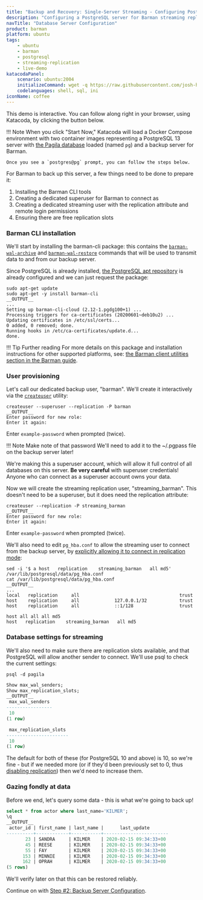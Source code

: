 ```yaml
---
title: "Backup and Recovery: Single-Server Streaming - Configuring PostgreSQL"
description: "Configuring a PostgreSQL server for Barman streaming replication"
navTitle: "Database Server Configuration"
product: barman
platform: ubuntu
tags:
    - ubuntu
    - barman
    - postgresql
    - streaming-replication
    - live-demo
katacodaPanel:
    scenario: ubuntu:2004
    initializeCommand: wget -q https://raw.githubusercontent.com/josh-heyer/barmantutorial/main/step01-db-setup/docker-compose.yaml ; docker-compose up -d ; clear ; docker exec -it -u postgres pg /bin/bash
    codelanguages: shell, sql, ini
iconName: coffee
---
```


This demo is interactive. You can follow along right in your browser, using Katacoda, by clicking the button below.

!!! Note
    When you click "Start Now," Katacoda will load a Docker Compose environment with two container images representing a
    PostgreSQL 13 server with [the Pagila database](https://github.com/devrimgunduz/pagila) loaded (named `pg`)
    and a backup server for Barman.

    Once you see a `postgres@pg` prompt, you can follow the steps below.

<KatacodaPanel />

For Barman to back up this server, a few things need to be done to prepare it:

1. Installing the Barman CLI tools
2. Creating a dedicated superuser for Barman to connect as
3. Creating a dedicated streaming user with the replication attribute and remote login permissions
4. Ensuring there are free replication slots

### Barman CLI installation

We'll start by installing the barman-cli package: this contains the [`barman-wal-archive`](http://docs.pgbarman.org/release/2.12/barman-wal-archive.1.html) and [`barman-wal-restore`](http://docs.pgbarman.org/release/2.12/barman-wal-restore.1.html) commands that will be used to transmit data to and from our backup server.

Since PostgreSQL is already installed, [the PostgreSQL apt repository](https://wiki.postgresql.org/wiki/Apt) is already configured and we can just request the package:

```shell
sudo apt-get update
sudo apt-get -y install barman-cli
__OUTPUT__
...
Setting up barman-cli-cloud (2.12-1.pgdg100+1) ...
Processing triggers for ca-certificates (20200601~deb10u2) ...
Updating certificates in /etc/ssl/certs...
0 added, 0 removed; done.
Running hooks in /etc/ca-certificates/update.d...
done.
```

!!! Tip Further reading
    For more details on this package and installation instructions for other supported platforms, see: [the Barman client utilities section in the Barman guide](http://docs.pgbarman.org/release/2.12/index.html#barman-client-utilities-barman-cli).

### User provisioning

Let's call our dedicated backup user, "barman". We'll create it interactively via the [`createuser`](https://www.postgresql.org/docs/current/app-createuser.html) utility:

```shell
createuser --superuser --replication -P barman
__OUTPUT__
Enter password for new role:
Enter it again:
```

Enter `example-password` when prompted (twice).

!!! Note Make note of that password
    We'll need to add it to the ~/.pgpass file on the backup server later!

We're making this a superuser account, which will allow it full control of all databases on this server. **Be very careful** with superuser credentials! Anyone who can connect as a superuser account owns your data.

Now we will create the streaming replication user, "streaming_barman". This doesn't need to be a superuser, but it does need the replication attribute:

```shell
createuser --replication -P streaming_barman
__OUTPUT__
Enter password for new role:
Enter it again:
```

Enter `example-password` when prompted (twice).

We'll also need to edit `pg_hba.conf` to allow the streaming user to connect from the backup server, by [explicitly allowing it to connect in replication mode](https://www.postgresql.org/docs/current/auth-pg-hba-conf.html):

```shell
sed -i '$ a host   replication    streaming_barman   all md5' /var/lib/postgresql/data/pg_hba.conf
cat /var/lib/postgresql/data/pg_hba.conf
__OUTPUT__
...
local   replication     all                                     trust
host    replication     all             127.0.0.1/32            trust
host    replication     all             ::1/128                 trust

host all all all md5
host   replication    streaming_barman   all md5
```

### Database settings for streaming

We'll also need to make sure there are replication slots available, and that PostgreSQL will allow another sender to connect. We'll use psql to check the current settings:

```shell
psql -d pagila
```

```sql
Show max_wal_senders;
Show max_replication_slots;
__OUTPUT__
 max_wal_senders
-----------------
 10
(1 row)

 max_replication_slots
-----------------------
 10
(1 row)
```

The default for both of these (for PostgreSQL 10 and above) is 10, so we're fine - but if we needed more (or if they'd been previously set to 0, thus [disabling replication](https://www.postgresql.org/docs/current/runtime-config-replication.html)) then we'd need to increase them.


### Gazing fondly at data

Before we end, let's query some data - this is what we're going to back up!

```sql
select * from actor where last_name='KILMER';
\q
__OUTPUT__
 actor_id | first_name | last_name |      last_update
----------+------------+-----------+------------------------
       23 | SANDRA     | KILMER    | 2020-02-15 09:34:33+00
       45 | REESE      | KILMER    | 2020-02-15 09:34:33+00
       55 | FAY        | KILMER    | 2020-02-15 09:34:33+00
      153 | MINNIE     | KILMER    | 2020-02-15 09:34:33+00
      162 | OPRAH      | KILMER    | 2020-02-15 09:34:33+00
(5 rows)
```

We'll verify later on that this can be restored reliably.

Continue on with [Step #2: Backup Server Configuration](step02-backup-setup).
